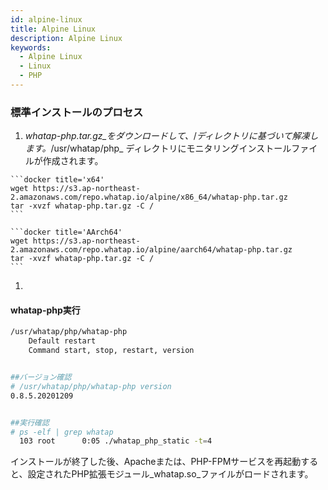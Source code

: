 ```yaml
---
id: alpine-linux
title: Alpine Linux
description: Alpine Linux
keywords:
  - Alpine Linux
  - Linux
  - PHP
---
```



### 標準インストールのプロセス

1. _whatap-php.tar.gz_をダウンロードして、_/_ディレクトリに基づいて解凍します。_/usr/whatap/php_ ディレクトリにモニタリングインストールファイルが作成されます。

<Tabs>

<TabItem value="x64" label="x64" default>

````
```docker title='x64'
wget https://s3.ap-northeast-2.amazonaws.com/repo.whatap.io/alpine/x86_64/whatap-php.tar.gz
tar -xvzf whatap-php.tar.gz -C /
```
````

</TabItem>

<TabItem value="aarch64" label="AArch64" default>

````
```docker title='AArch64'
wget https://s3.ap-northeast-2.amazonaws.com/repo.whatap.io/alpine/aarch64/whatap-php.tar.gz
tar -xvzf whatap-php.tar.gz -C /
```
````

</TabItem>

</Tabs>

1. <Phpinstallscript />


<Phpextensionwhatap />

#### whatap-php実行

```bash title=SH
/usr/whatap/php/whatap-php
    Default restart
    Command start, stop, restart, version


##バージョン確認
# /usr/whatap/php/whatap-php version
0.8.5.20201209


##実行確認
# ps -elf | grep whatap
  103 root      0:05 ./whatap_php_static -t=4
```

インストールが終了した後、Apacheまたは、PHP-FPMサービスを再起動すると、設定されたPHP拡張モジュール_whatap.so_ファイルがロードされます。
